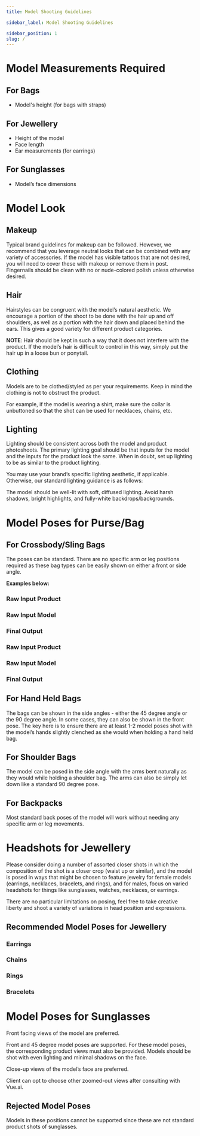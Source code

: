 ```yaml
---
title: Model Shooting Guidelines

sidebar_label: Model Shooting Guidelines

sidebar_position: 1
slug: /
---
```







# Model Measurements Required

## For Bags
- Model's height (for bags with straps)

## For Jewellery
- Height of the model
- Face length
- Ear measurements (for earrings)

## For Sunglasses
- Model’s face dimensions

# Model Look

## Makeup
Typical brand guidelines for makeup can be followed. However, we recommend that you leverage neutral looks that can be combined with any variety of accessories. If the model has visible tattoos that are not desired, you will need to cover these with makeup or remove them in post. Fingernails should be clean with no or nude-colored polish unless otherwise desired.

## Hair
Hairstyles can be congruent with the model’s natural aesthetic. We encourage a portion of the shoot to be done with the hair up and off shoulders, as well as a portion with the hair down and placed behind the ears. This gives a good variety for different product categories.

**NOTE**: Hair should be kept in such a way that it does not interfere with the product. If the model’s hair is difficult to control in this way, simply put the hair up in a loose bun or ponytail.

## Clothing
Models are to be clothed/styled as per your requirements. Keep in mind the clothing is not to obstruct the product.

For example, if the model is wearing a shirt, make sure the collar is unbuttoned so that the shot can be used for necklaces, chains, etc.

## Lighting
Lighting should be consistent across both the model and product photoshoots. The primary lighting goal should be that inputs for the model and the inputs for the product look the same. When in doubt, set up lighting to be as similar to the product lighting.

You may use your brand’s specific lighting aesthetic, if applicable. Otherwise, our standard lighting guidance is as follows:

The model should be well-lit with soft, diffused lighting. Avoid harsh shadows, bright highlights, and fully-white backdrops/backgrounds.

# Model Poses for Purse/Bag

## For Crossbody/Sling Bags
The poses can be standard. There are no specific arm or leg positions required as these bag types can be easily shown on either a front or side angle. 

**Examples below:**

### Raw Input Product
<!-- Add Raw Input Product Image here -->

### Raw Input Model
<!-- Add Raw Input Model Image here -->

### Final Output
<!-- Add Final Output Image here -->

### Raw Input Product
<!-- Add Raw Input Product Image here -->

### Raw Input Model
<!-- Add Raw Input Model Image here -->

### Final Output
<!-- Add Final Output Image here -->

## For Hand Held Bags
The bags can be shown in the side angles - either the 45 degree angle or the 90 degree angle. In some cases, they can also be shown in the front pose. The key here is to ensure there are at least 1-2 model poses shot with the model’s hands slightly clenched as she would when holding a hand held bag.

<!-- Add example images here -->

## For Shoulder Bags
The model can be posed in the side angle with the arms bent naturally as they would while holding a shoulder bag. The arms can also be simply let down like a standard 90 degree pose.

<!-- Add example images here -->

## For Backpacks
Most standard back poses of the model will work without needing any specific arm or leg movements.

<!-- Add example images here -->

# Headshots for Jewellery

Please consider doing a number of assorted closer shots in which the composition of the shot is a closer crop (waist up or similar), and the model is posed in ways that might be chosen to feature jewelry for female models (earrings, necklaces, bracelets, and rings), and for males, focus on varied headshots for things like sunglasses, watches, necklaces, or earrings.

There are no particular limitations on posing, feel free to take creative liberty and shoot a variety of variations in head position and expressions.

## Recommended Model Poses for Jewellery

### Earrings
<!-- Add example images here -->

### Chains
<!-- Add example images here -->

### Rings
<!-- Add example images here -->

### Bracelets
<!-- Add example images here -->

# Model Poses for Sunglasses

Front facing views of the model are preferred.

Front and 45 degree model poses are supported. For these model poses, the corresponding product views must also be provided. Models should be shot with even lighting and minimal shadows on the face.

Close-up views of the model’s face are preferred. 

Client can opt to choose other zoomed-out views after consulting with Vue.ai.

<!-- Add example images here -->

## Rejected Model Poses

Models in these positions cannot be supported since these are not standard product shots of sunglasses.

<!-- Add rejected poses images here -->

